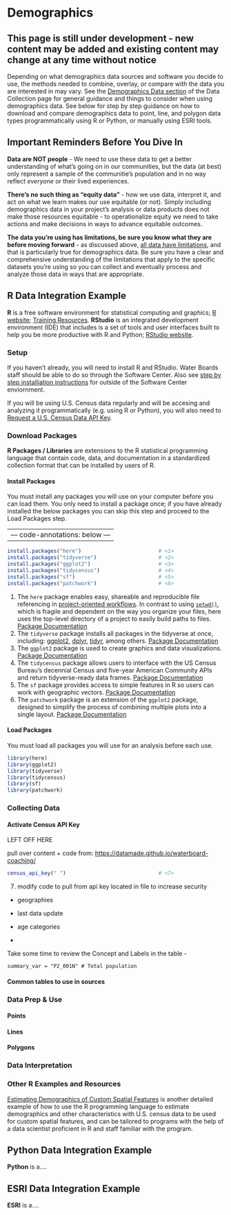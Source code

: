 # Demographics

::: callout-warning
# This page is still under development - new content may be added and existing content may change at any time without notice
:::

Depending on what demographics data sources and software you decide to use, the methods needed to combine, overlay, or compare with the data you are interested in may vary. See the [Demographics Data section](https://cawaterboarddatacenter.github.io/equity-data-handbook/collect-process/collection.html#demographics-data) of the Data Collection page for general guidance and things to consider when using demographics data. See below for step by step guidance on how to download and compare demographics data to point, line, and polygon data types programmatically using R or Python, or manually using ESRI tools.

::: callout-important
# Important Reminders Before You Dive In

**Data are NOT people** - We need to use these data to get a better understanding of what's going on in our communities, but the data (at best) only represent a sample of the communitie's population and in no way reflect *everyone* or their lived experiences.

**There's no such thing as "equity data"** - how we use data, interpret it, and act on what we learn makes our use equitable (or not). Simply including demographics data in your project's analysis or data products does not make those resources equitable - to operationalize equity we need to take actions and make decisions in ways to advance equitable outcomes.

**The data you're using has limitations, be sure you know what they are before moving forward** - as discussed above, [all data have limitations](https://cawaterboarddatacenter.github.io/equity-data-handbook/collect-process/collection.html#data-limitations), and that is particularly true for demographics data. Be sure you have a clear and comprehensive understanding of the limitations that apply to the specific datasets you're using so you can collect and eventually process and analyze those data in ways that are appropriate.
:::

## **R Data Integration Example**

**R** is a free software environment for statistical computing and graphics; [R website](https://www.r-project.org/); [Training Resources](https://www.r4wrds.com/). **RStudio** is an integrated development environment (IDE) that includes is a set of tools and user interfaces built to help you be more productive with R and Python; [RStudio website](https://posit.co/download/rstudio-desktop/).

### Setup

If you haven't already, you will need to install R and RStudio. Water Boards staff should be able to do so through the Software Center. Also see [step by step installiation instructions](https://www.r4wrds.com/intro/m_install_r#step-1.-install) for outside of the Software Center enviornment.

If you will be using U.S. Census data regularly and will be accesing and analyzing it programmatically (e.g. using R or Python), you will also need to [Request a U.S. Census Data API Key](https://api.census.gov/data/key_signup.html).

### Download Packages

**R Packages / Libraries** are extensions to the R statistical programming language that contain code, data, and documentation in a standardized collection format that can be installed by users of R.

#### Install Packages

You must install any packages you will use on your computer before you can load them. You only need to install a package once; if you have already installed the below packages you can skip this step and proceed to the Load Packages step.

---
--- code-annotations: below ---
---

``` r
install.packages("here")                         # <1> 
install.packages("tidyverse")                    # <2> 
install.packages("ggplot2")                      # <3> 
install.packages("tidycensus")                   # <4> 
install.packages("sf")                           # <5> 
install.packages("patchwork")                    # <6> 
```

1.  The `here` package enables easy, shareable and reproducible file referencing in [project-oriented workflows](https://rstats.wtf/project-oriented-workflow.html). In contrast to using [`setwd()`](https://rdrr.io/r/base/getwd.html), which is fragile and dependent on the way you organize your files, here uses the top-level directory of a project to easily build paths to files. [Package Documentation](https://here.r-lib.org/)
2.  The `tidyverse` package installs all packages in the tidyverse at once, including: [ggplot2](https://ggplot2.tidyverse.org/), [dplyr](https://dplyr.tidyverse.org/), [tidyr](https://tidyr.tidyverse.org/), among others. [Package Documentation](https://www.tidyverse.org/)
3.  The `ggplot2` package is used to create graphics and data visualizations. [Package Documentation](https://ggplot2.tidyverse.org/)
4.  The `tidycensus` package allows users to interface with the US Census Bureau's decennial Census and five-year American Community APIs and return tidyverse-ready data frames. [Package Documentation](https://walker-data.com/tidycensus/)
5.  The `sf` package provides access to simple features in R so users can work with geographic vectors. [Package Documentation](https://r-spatial.github.io/sf/index.html)
6.  The `patchwork` package is an extension of the `ggplot2` package, designed to simplify the process of combining multiple plots into a single layout. [Package Documentation](https://patchwork.data-imaginist.com/)

#### Load Packages

You must load all packages you will use for an analysis before each use.

``` r
library(here) 
library(ggplot2) 
library(tidyverse) 
library(tidycensus) 
library(sf) 
library(patchwork)
```

### Collecting Data

#### Activate Census API Key

::: callout-warning
LEFT OFF HERE

pull over content + code from: <https://datamade.github.io/waterboard-coaching/>
:::

``` r
census_api_key(" ")                              # <7>
```

7.  modify code to pull from api key located in file to increase security

-   geographies

-   last data update

-   age categories

-   

Take some time to review the Concept and Labels in the table -

```         
summary_var = "P2_001N" # Total population
```

#### **Common tables to use in sources**

### Data Prep & Use

#### Points

#### Lines

#### Polygons

### Data Interpretation

### Other R Examples and Resources

[Estimating Demographics of Custom Spatial Features](https://daltare.github.io/example-census-race-ethnicity-calculation/example_census_race_ethnicity_calculation.html) is another detailed example of how to use the R programming language to estimate demographics and other characteristics with U.S. census data to be used for custom spatial features, and can be tailored to programs with the help of a data scientist proficient in R and staff familiar with the program.

## Python **Data Integration Example**

**Python** is a....

## ESRI **Data Integration Example**

**ESRI** is a....
